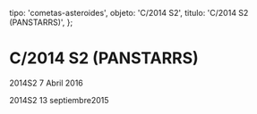 
  tipo: 'cometas-asteroides',
  objeto: 'C/2014 S2',
  titulo: 'C/2014 S2 (PANSTARRS)',
};

# C/2014 S2 (PANSTARRS)

<Imagen
  src="registro/c2014-s2_20160407_2_2014s2_20160407_i88.jpg"
  fecha="20160407"
/>

2014S2 7 Abril 2016

<Imagen
  src="registro/c2014-s2_20150913_1_2014s2_20150913_i88.jpg"
  fecha="20150913"
/>

2014S2 13 septiembre2015
